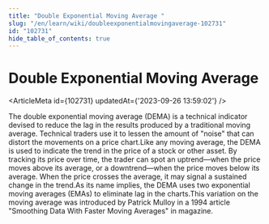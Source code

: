 ```yaml
---
title: "Double Exponential Moving Average "
slug: "/en/learn/wiki/doubleexponentialmovingaverage-102731"
id: "102731"
hide_table_of_contents: true
---
```



# Double Exponential Moving Average 

<ArticleMeta id={102731} updatedAt={'2023-09-26 13:59:02'} />
<div className='border-solid border-b border-t-0 my-4 border-[var(--ifm-color-gray-300)]' />

The double exponential moving average (DEMA) is a technical indicator devised to reduce the lag in the results produced by a traditional moving average. Technical traders use it to lessen the amount of "noise" that can distort the movements on a price chart.Like any moving average, the DEMA is used to indicate the trend in the price of a stock or other asset. By tracking its price over time, the trader can spot an uptrend—when the price moves above its average, or a downtrend—when the price moves below its average. When the price crosses the average, it may signal a sustained change in the trend.As its name implies, the DEMA uses two exponential moving averages (EMAs) to eliminate lag in the charts.This variation on the moving average was introduced by Patrick Mulloy in a 1994 article "Smoothing Data With Faster Moving Averages" in magazine.

